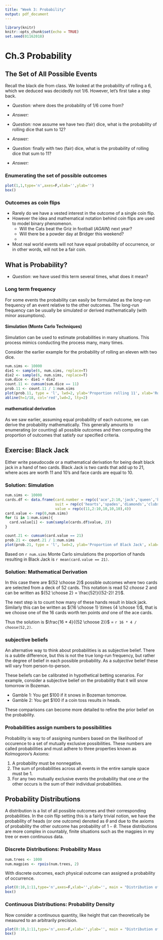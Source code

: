 ```yaml
---
title: "Week 3: Probability"
output: pdf_document
---
```


```r
library(knitr)
knitr::opts_chunk$set(echo = TRUE)
set.seed(01162018)
```

# Ch.3 Probability

## The Set of All Possible Events
Recall the black die from class. We looked at the probability of rolling a 6, which we deduced was decidedly not 1/6. However, let's first take a step back. 

- *Question:* where does the probability of 1/6 come from?
- _Answer:_ 
\vfill

-  *Question:* now assume we have two (fair) dice, what is the probability of rolling dice that sum to 12? 
- _Answer:_ 
\vfill

-  *Question:* finally with two (fair) dice, what is the probability of rolling dice that sum to 11? 
- _Answer:_ 
\vfill

### Enumerating the set of possible outcomes
```r
plot(1,1,type='n',axes=F,xlab='',ylab='')
box()
```

\newpage

### Outcomes as coin flips

- Rarely do we have a vested interest in the outcome of a single coin flip.
- However the idea and mathematical notation behind coin flips are used to model binary phenomenon.
    - Will the Cats beat the Griz in football (*AGAIN*) next year?
    - Will there be a powder day at Bridger this weekend?
    -
- Most real world events will not have equal probability of occurrence, or in other words, will not be a fair coin.

## What is Probability?
- *Question*: we have used this term several times, what does it mean?
\vfill

### Long term frequency
For some events the probability can easily be formulated as the long-run frequency of an event relative to the other outcomes. The long-run frequency can be usually be simulated or derived mathematically (with minor assumptions).

#### Simulation (Monte Carlo Techniques)
Simulation can be used to estimate probabilities in many situations. This process mimics conducting the process many, many times. 

Consider the earlier example for the probability of rolling an eleven with two dice.

```r
num.sims <- 10000
die1 <- sample(6, num.sims, replace=T)
die2 <- sample(6, num.sims, replace=T)
sum.dice <- die1 + die2
count.11 <- cumsum(sum.dice == 11)
prob.11 <- count.11 / 1:num.sims
plot(prob.11, type = 'l', lwd=2, ylab='Proportion rolling 11', xlab='Roll Number')
abline(h=1/18, col='red',lwd=2, lty=2)
```

\newpage
#### mathematical derivation 
As we saw earlier, assuming equal probability of each outcome, we can derive the probability mathematically. This generally amounts to enumerating (or counting) all possible outcomes and then computing the proportion of outcomes that satisfy our specified criteria.

\vfill

## Exercise: Black Jack
Either write pseudocode or a mathematical derivation for being dealt black jack in a hand of two cards. Black Jack is two cards that add up to 21, where aces are worth 11 and 10's and face cards are equal to 10.

### Solution: Simulation

```r
num.sims <- 10000
cards.df <- data.frame(card.number = rep(c('ace',2:10,'jack','queen','king'),4),
                       suit = rep(c('hearts','spades','diamonds','clubs'), each = 13),
                       value = rep(c(11,2:10,10,10,10),4))
card.value <- rep(0,num.sims)
for (i in 1:num.sims){
  card.value[i] <- sum(sample(cards.df$value, 2))
}

count.21 <- cumsum(card.value == 21)
prob.21 <- count.21 / 1:num.sims
plot(prob.21, type = 'l', lwd=2, ylab='Proportion of Black Jack', xlab='Hand Number')
```

Based on `r num.sims` Monte Carlo simulations the proportion of hands resulting in Black Jack is `r mean(card.value == 21)`.
\vfill

### Solution: Mathematical Derivation

In this case there are ${52 \choose 2}$ possible outcomes where two cards are selected from a deck of 52 cards. This notation is read 52 _choose_ 2 and can be written as ${52 \choose 2} = \frac{52!}{(52-2)! 2!}$. 

The next step is to count how many of these hands result in black jack. Similarly this can be written as ${16 \choose 1} \times {4 \choose 1}$, that is we choose one of the 16 cards worth ten points _and_ one of the ace cards.

Thus the solution is $\frac{16 * 4}{{52 \choose 2}}$ = `r 16 * 4 / choose(52,2)`.
\newpage

### subjective beliefs 
An alternative way to think about probabilities is as subjective belief. There is a subtle difference, but this is not the true long-run frequency, but rather the degree of belief in each possible probability. As a _subjective_ belief these will vary from person-to-person.

These beliefs can be calibrated in hypothetical betting scenarios. For example, consider a subjective belief on the probability that it will snow tomorrow in Bozeman.

 - Gamble 1: You get $100 if it snows in Bozeman tomorrow.
 - Gamble 2: You get $100 if a coin toss results in heads.

These comparisons can become more detailed to refine the prior belief on the probability.
\vfill


### Probabilities assign numbers to possibilities

Probability is way to of assigning numbers based on the likelihood of occurence to a set of mutually exclusive possibilities. These numbers are called probabilities and must adhere to three properties known as Kolmogorov's Axioms:

1. A probability must be nonnegative.
2. The sum of probabilities across all events in the entire sample space must be 1.
3. For any two mutually exclusive events the probability that one _or_ the other occurs is the sum of their individual probabilities. 


## Probability Distributions

A distribution is a list of all possible outcomes and their corresponding probabilities. In the coin flip setting this is a fairly trivial notion, we have the probability of heads (or one outcome) denoted as $\theta$ and due to the axioms of probability the other outcome has probability of $1 - \theta$. These distributions are more complex in countably, finite situations such as the magpies in my tree or even continuous data.
\vfill

### Discrete Distributions: Probability Mass

```r
num.trees <- 1000
num.magpies <- rpois(num.trees, 2)
```

With discrete outcomes, each physical outcome can assigned a probability of occurrence. 
\vfill
```r
plot(0:10,1:11,type='n',axes=F,xlab='',ylab='', main = "Distribution of ")
box()
```

### Continuous Distributions: Probability Density

Now consider a continuous quantity, like height that can theoretically be measured to an arbitrarily precision.

```r
plot(0:10,1:11,type='n',axes=F,xlab='',ylab='', main = "Distribution of ")
box()
```

